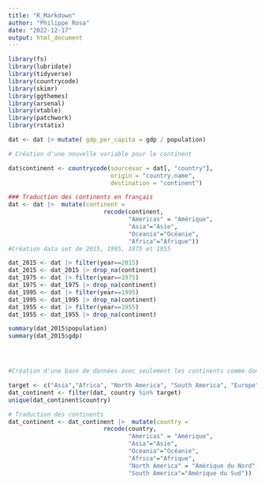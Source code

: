 ```yaml
---
title: "R_Markdown"
author: "Philippe Rosa"
date: "2022-12-17"
output: html_document
---
```


```r
library(fs)
library(lubridate)
library(tidyverse)
library(countrycode)
library(skimr)
library(ggthemes)
library(arsenal)
library(vtable)
library(patchwork)
library(rstatix)
```

```r
dat <- dat |> mutate( gdp_per_capita = gdp / population)

# Création d'une nouvelle variable pour le continent

dat$continent <- countrycode(sourcevar = dat[, "country"],
                             origin = "country.name",
                             destination = "continent")

### Traduction des continents en français
dat <- dat |>  mutate(continent =
                           recode(continent,
                                  "Americas" = "Amérique",
                                  "Asia"="Asie",
                                  "Oceania"="Océanie",
                                  "Africa"="Afrique"))
#Création data set de 2015, 1995, 1975 et 1955

dat_2015 <- dat |> filter(year==2015)
dat_2015 <- dat_2015 |> drop_na(continent)
dat_1975 <- dat |> filter(year==1975)
dat_1975 <- dat_1975 |> drop_na(continent)
dat_1995 <- dat |> filter(year==1995)
dat_1995 <- dat_1995 |> drop_na(continent)
dat_1955 <- dat |> filter(year==1955)
dat_1955 <- dat_1955 |> drop_na(continent)

summary(dat_2015$population)
summary(dat_2015$gdp)




#Création d'une base de données avec seulement les continents comme données

target <- c("Asia","Africa", "North America", "South America", "Europe", "Oceania")
dat_continent <- filter(dat, country %in% target)
unique(dat_continent$country)

# Traduction des continents 
dat_continent <- dat_continent |>  mutate(country =
                           recode(country,
                                  "Americas" = "Amérique",
                                  "Asia"="Asie",
                                  "Oceania"="Océanie",
                                  "Africa"="Afrique",
                                  "North America" = "Amérique du Nord",
                                  "South America"="Amérique du Sud"))
```
